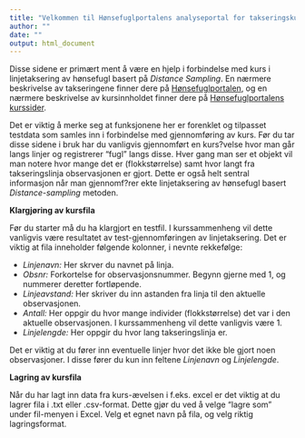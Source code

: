 ```yaml
---
title: "Velkommen til Hønsefuglportalens analyseportal for takseringskurs"
author: ""
date: ""
output: html_document
---
```


Disse sidene er primært ment å være en hjelp i forbindelse med kurs i linjetaksering av hønsefugl basert på *Distance Sampling*. En nærmere beskrivelse av takseringene finner dere på [Hønsefuglportalen](http://honsefugl.nina.no/Innsyn/), og en nærmere beskrivelse av kursinnholdet finner dere på [Hønsefuglportalens kurssider](http://honsefugl.nina.no/Innsyn/Home/Kurs).

Det er viktig å merke seg at funksjonene her er forenklet og tilpasset testdata som samles inn i forbindelse med gjennomføring av kurs. Før du tar disse sidene i bruk har du vanligvis gjennomført en kurs?velse hvor man går langs linjer og registrerer "fugl" langs disse. Hver gang man ser et objekt vil man notere hvor mange det er (flokkstørrelse) samt hvor langt fra takseringslinja observasjonen er gjort. Dette er også helt sentral informasjon når man gjennomf?rer ekte linjetaksering av hønsefugl basert *Distance-sampling* metoden.

**Klargjøring av kursfila**

Før du starter må du ha klargjort en testfil. I kurssammenheng vil dette vanligvis være resultatet av test-gjennomføringen av linjetaksering. Det er viktig at fila inneholder følgende kolonner, i nevnte rekkefølge: 

- *Linjenavn:* Her skrver du navnet på linja. 
- *Obsnr:* Forkortelse for observasjonsnummer. Begynn gjerne med 1, og nummerer deretter fortløpende. 
- *Linjeavstand:* Her skriver du inn astanden fra linja til den aktuelle observasjonen.
- *Antall:* Her oppgir du hvor mange individer (flokkstørrelse) det var i den aktuelle observasjonen. I kurssammenheng vil dette vanligvis være 1.
- *Linjelengde:* Her oppgir du hvor lang takseringslinja er.

Det er viktig at du fører inn eventuelle linjer hvor det ikke ble gjort noen observasjoner. I disse fører du kun inn feltene *Linjenavn* og *Linjelengde*.


**Lagring av kursfila**

Når du har lagt inn data fra kurs-ævelsen i f.eks. excel er det viktig at du lagrer fila i .txt eller .csv-format. Dette gjør du ved å velge "lagre som" under fil-menyen i Excel. Velg et egnet navn på fila, og velg riktig lagringsformat.  

